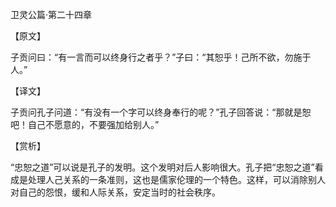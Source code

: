 

卫灵公篇·第二十四章

【原文】

子贡问曰：“有一言而可以终身行之者乎？”子曰：“其恕乎！己所不欲，勿施于人。”

【译文】

子贡问孔子问道：“有没有一个字可以终身奉行的呢？”孔子回答说：“那就是恕吧！自己不愿意的，不要强加给别人。”

【赏析】

“忠恕之道”可以说是孔子的发明。这个发明对后人影响很大。孔子把“忠恕之道”看成是处理人己关系的一条准则，这也是儒家伦理的一个特色。这样，可以消除别人对自己的怨恨，缓和人际关系，安定当时的社会秩序。

